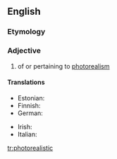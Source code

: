 ==English==

===Etymology===
{{prefix|photo|realistic|lang=en}}

===Adjective===
{{en-adj}}

# {{context|arts|lang=en}} of or pertaining to [[photorealism]]

====Translations====
{{trans-top|art: of or pertaining to photorealism}}
* Estonian: {{t|et|fotorealistlik}}
* Finnish: {{t|fi|fotorealistinen}}
* German: {{t|de|fotorealistisch}}
{{trans-mid}}
* Irish: {{t|ga|fótairéalaíoch}}
* Italian: {{t|it|fotorealistico}}
{{trans-bottom}}

[[tr:photorealistic]]